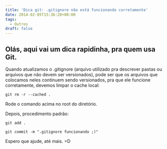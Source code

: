 ```yaml
---
title: 'Dica git: .gitignore não está funcionando corretamente'
date: 2014-02-05T15:36:20+00:00
tags:
  - Outros
draft: false
---
```


## Olás, aqui vai um dica rapidinha, pra quem usa Git.

Quando atualizamos o .gitignore (arquivo utilizado pra descrever pastas ou arquivos que não devem ser versionados), pode ser que os arquivos que colocamos neles continuem sendo versionados, pra que ele funcione corretamente, devemos limpar o cache local:

    git rm -r --cached .

Rode o comando acima no root do diretório.

Depois, procedimento padrão:

    git add .

    git commit -m ".gitignore funcionando ;)"

Espero que ajude, até mais. =D
